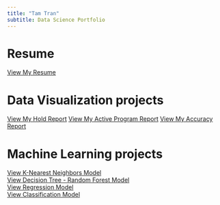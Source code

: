 ```yaml
---
title: "Tam Tran"
subtitle: Data Science Portfolio
---
```


# Resume    
[View My Resume](resume.qmd)     

# Data Visualization projects      
[View My Hold Report](Data_Visualization_Projects/hold_report.qmd) 
[View My Active Program Report](Data_Visualization_Projects/active_program.qmd) 
[View My Accuracy Report](Data_Visualization_Projects/accuracy_report.qmd) 

# Machine Learning projects      
[View K-Nearest Neighbors Model](Machine_Learning_Projects/1_KNN_Model/ML_Bootcamp_KNN.qmd)  
[View Decision Tree - Random Forest Model](Machine_Learning_Projects/2_DecisionTree_RandomForests_Model/ML_Bootcamp_DecisionTree_RandomForest.qmd)  
[View Regression Model](Machine_Learning_Projects/3_Regression_Model/ML_Bootcamp_Regression.qmd)  
[View Classification Model](Machine_Learning_Projects/4_Classification_Model/ML_Bootcamp_Classification_XGBoost.qmd)   

  